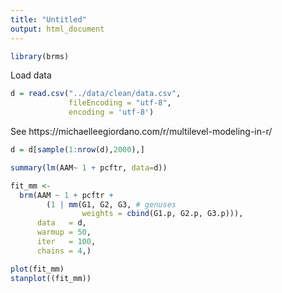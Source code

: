 ```yaml
---
title: "Untitled"
output: html_document
---
```


```r
library(brms)
```

Load data

```r
d = read.csv("../data/clean/data.csv",
             fileEncoding = "utf-8",
             encoding = 'utf-8')
```

See https://michaelleegiordano.com/r/multilevel-modeling-in-r/

```r

d = d[sample(1:nrow(d),2000),]

summary(lm(AAM~ 1 + pcftr, data=d))

fit_mm <- 
  brm(AAM ~ 1 + pcftr + 
        (1 | mm(G1, G2, G3, # genuses
                weights = cbind(G1.p, G2.p, G3.p))), 
      data   = d,
      warmup = 50,
      iter   = 100,
      chains = 4,)

plot(fit_mm)
stanplot((fit_mm))

```

